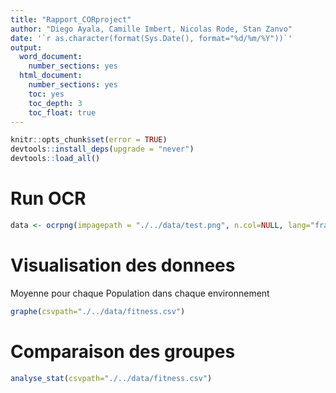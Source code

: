 ```yaml
---
title: "Rapport_CORproject"
author: "Diego Ayala, Camille Imbert, Nicolas Rode, Stan Zanvo"
date: '`r as.character(format(Sys.Date(), format="%d/%m/%Y"))`'
output: 
  word_document:
    number_sections: yes
  html_document:
    number_sections: yes
    toc: yes
    toc_depth: 3
    toc_float: true
---
```



```r
knitr::opts_chunk$set(error = TRUE)
devtools::install_deps(upgrade = "never")
devtools::load_all()
```

# Run OCR

```r

data <- ocrpng(impagepath = "./../data/test.png", n.col=NULL, lang="fra",  header=TRUE, outcsv="./../data/fitnessOCR.csv")

```

# Visualisation des donnees

Moyenne pour chaque Population dans chaque environnement
```r
graphe(csvpath="./../data/fitness.csv")
```

# Comparaison des groupes

```r
analyse_stat(csvpath="./../data/fitness.csv")
```

